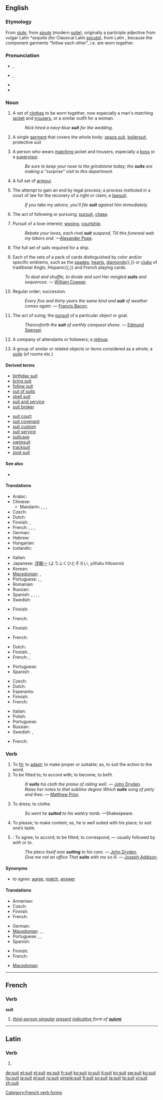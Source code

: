 {{wikipedia|dab=suit}}
==English==

===Etymology===
From {{etyl|xno}} ''[[siute]]'', from {{etyl|fro}} ''[[sieute]]'' (modern [[suite]]), originally a participle adjective from vulgar Latin ''*sequita'' (for Classical Latin ''[[secuta]]''), from Latin {{term|sequi||to follow}}, because the component garments "follow each other", i.e. are worn together.

===Pronunciation===
* {{a|UK}} {{IPA|/suːt/}}, {{SAMPA|/su:t/}}
* {{a|US}} {{IPA|/suːt/|/sjuːt/}}, {{SAMPA|/su:t/|sju:t/}}
* {{audio|en-us-suit.ogg|Audio (US)}}
* {{rhymes|uːt}}

===Noun===
{{en-noun}}

# A set of [[clothes]] to be worn together, now especially a man's matching [[jacket]] and [[trousers]], or a similar outfit for a woman.
#: ''Nick hired a navy-blue '''suit''' for the wedding.''
# {{by extension}} A single [[garment]] that covers the whole body: [[space suit]], [[wikipedia:boilersuit|boilersuit]], protective suit
# {{context|pejorative|slang}} A person who wears [[matching]] jacket and trousers, especially a [[boss]] or a [[supervisor]].
#: ''Be sure to keep your nose to the grindstone today; the '''suits''' are making a "surprise" visit to this department.''
# A full set of [[armour]].
# {{legal}} The attempt to gain an end by legal process; a process instituted in a court of law for the recovery of a right or claim; a [[lawsuit]].
#: ''If you take my advice, you'll file '''suit''' against him immediately.''
# {{italbrac-colon|obsolete}} The act of following or pursuing; [[pursuit]], [[chase]].
# Pursuit of a love-interest; [[wooing]], [[courtship]].
#: ''Rebate your loves, each rival '''suit''' suspend, Till this funereal web my labors end.'' —[[w:Alexander Pope|Alexander Pope]].
# The full set of sails required for a ship.
# {{card games}} Each of the sets of a pack of cards distinguished by color and/or specific emblems, such as the [[spades]], [[hearts]], [[diamonds]]{{,}} or [[clubs]] of traditional Anglo, Hispanic{{,}} and French playing cards.
#: ''To deal and shuffle, to divide and sort Her mingled '''suits''' and sequences.'' — [[w:William Cowper|William Cowper]].
# {{obsolete}} Regular order; succession.
#: ''Every five and thirty years the same kind and '''suit''' of weather comes again.'' — [[w:Francis Bacon|Francis Bacon]].
# {{obsolete}} The act of suing; the [[pursuit]] of a particular object or goal.
#: ''Thenceforth the '''suit''' of earthly conquest shone.'' — [[w:Edmund Spenser|Edmund Spenser]].
# {{archaic}} A company of attendants or followers; a [[retinue]].
# {{archaic}} A group of similar or related objects or items considered as a whole; a [[suite]] (of rooms etc.)

====Derived terms====
{{top2}}
* [[birthday suit]]
* [[bring suit]]
* [[follow suit]]
* [[out of suits]]
* [[shell suit]]
* [[suit and service]]
* [[suit broker]]
{{mid2}}
* [[suit court]]
* [[suit covenant]]
* [[suit custom]]
* [[suit service]]
* [[suitcase]]
* [[swimsuit]]
* [[tracksuit]]
* [[zoot suit]]
{{bottom}}

====See also====
* {{list|en|playing card suits}}

====Translations====
{{trans-top|suit of clothes}}
* Arabic: {{t-|ar|بذلة|f|alt=بَذْلة|tr=badhla(t)}}
* Chinese:
** Mandarin: {{t|cmn|套裝|sc=Hani}}, {{t|cmn|套装|tr=tàozhuāng|sc=Hani}}, {{t-|cmn|西裝|sc=Hani}}, {{t-|cmn|西装|tr=xīzhuāng|sc=Hani}}
* Czech: {{t-|cs|oblek|m}}
* Dutch: {{t+|nl|kostuum}}
* Finnish: {{t|fi|puku}}, {{t|fi|kävelypuku}}
* French: {{t+|fr|complet|m}}, {{t+|fr|costume|m}}, {{t|fr|tailleur|m}} {{qualifier|for women}}, {{t|fr|ensemble|m}}
* German: {{t+|de|Anzug|m}}
* Hebrew: {{t|he|חליפה|tr=halifa|f}}
* Hungarian: {{t+|hu|öltöny}}
* Icelandic: {{t-|is|jakkaföt|m|p}}
{{trans-mid}}
* Italian: {{t+|it|vestito|m}}
* Japanese: [[洋服一]] (ようふくひとそろい, yōfuku hitosoroi)
* Korean: {{t|ko|양복|tr=yangbok}}
* [[Macedonian]]: {{t|mk|костум|m|tr=kóstum}},  {{t-|mk|одело|n|tr=odélo}}
* Portuguese: {{t+|pt|terno|m}},  {{t+|pt|traje}}, {{t+|pt|fato|m}}
* Romanian: {{t-|ro|costum|n}}
* Russian: {{t+|ru|костюм|m|tr=kostjúm}}
* Spanish: {{t|es|traje|m}}, {{t|es|terno|m}} {{italbrac|Bolivia|Chile|Ecuador|Peru}}, {{t|es|vestido|m}} {{italbrac|Colombia|Panama}},  {{t|es|flux|m}} {{italbrac|Venezuela|colloquial - pronounced 'flu' ; Dominican Republic|dated - current usage : traje}}, {{t|es|tacuche|m}} {{italbrac|Guatemala|Mexico|colloquial}}
* Swedish: {{t+|sv|kostym}}
{{trans-bottom}}

{{trans-top|single garment that covers the whole body}}
* Finnish: {{t|fi|puku}}
{{trans-mid}}
* French: {{t+|fr|combinaison|f}}
{{trans-bottom}}

{{trans-top|person who wears matching jacket and trousers, especially a hierarchical superior}}
* Finnish: {{t|fi|pukumies}}
{{trans-mid}}
* French: {{t+|fr|costard|m}}
{{trans-bottom}}

{{trans-top|lawsuit}}
* Dutch: {{t+|nl|zaak|m|f}}
* Finnish: {{t+|fi|juttu}}, {{t|fi|oikeusjuttu}}
* French: {{t+|fr|poursuite judiciaire|f}}, {{t+|fr|poursuites judiciaires|f|p}}
{{trans-mid}}
* Portuguese: {{t|pt|processo judicial}}
* Spanish: {{t|es|proceso judicial}}.
{{trans-bottom}}

{{trans-top|card game category}}
* Czech: {{t+|cs|barva|f}}
* Dutch: {{t+|nl|kleur}}
* Esperanto: {{t|eo|emblemo}}
* Finnish: {{t+|fi|maa}}
* French: {{t+|fr|enseigne|f}}
{{trans-mid}}
* Italian: {{t+|it|seme|m}}
* Polish: {{t+|pl|kolor|m}}
* Portuguese: {{t+|pt|naipe|m}}
* Russian: {{t+|ru|масть|f|tr=mást'}}
* Swedish: {{t+|sv|färg}}, {{t+|sv|svit}}
{{trans-bottom}}

{{trans-top|Regular order; succession}}
* French: {{t+|fr|suite|f}}
{{trans-mid}}
{{trans-bottom}}

===Verb===
{{en-verb}}

# To [[fit]]; to [[adapt]]; to make proper or suitable; as, to suit the action to the word.
# To be fitted to; to accord with; to become; to befit.
#: ''Ill '''suits''' his cloth the praise of railing well.'' — [[w:John Dryden|John Dryden]].
#: ''Raise her notes to that sublime degree Which '''suits''' song of piety and thee.'' — [[w:Matthew Prior|Matthew Prior]].
# To dress; to clothe.
#: ''So went he '''suited''' to his watery tomb.'' —Shakespeare.
# To please; to make content; as, he is well suited with his place; to suit one’s taste.
# {{intransitive}}: To agree; to accord; to be fitted; to correspond; — usually followed by ''with'' or ''to''.
#: ''The place itself was '''suiting''' to his care.'' — [[w:John Dryden|John Dryden]].
#: ''Give me not an office That '''suits''' with me so ill.'' — [[w:Joseph Addison|Joseph Addison]].

====Synonyms====
* ''to agree:'' [[agree]], [[match]], [[answer]]

====Translations====
{{trans-top|to be fitted to}}
* Armenian: {{t-|hy|սազել|tr=sazel}}
* Czech: {{t-|cs|vyhovovat}}
* Finnish: {{t+|fi|sopia}}
* French: {{t+|fr|convenir}}
{{trans-mid}}
* German: {{t+|de|passen}}
* [[Macedonian]]: {{t|mk|стои|tr=stói}},  {{t|mk|прилега|tr=prílega}},  {{t|mk|одговара|tr=odgóvara}}
* Portuguese: {{t+|pt|convir}},  {{t|pt|adaptar-se}},  {{t|pt|adequar-se}}
* Spanish: {{t-|es|convenir}}
{{trans-bottom}}

{{trans-top|to please, to make content}}
* Finnish: {{t+|fi|sopia}}
* French: {{t+|fr|convenir}}
{{trans-mid}}
* [[Macedonian]]: {{t|mk|погодува|tr=pogóduva}}
{{trans-bottom}}

----

==French==

===Verb===
'''suit'''

# ''[[third-person singular]] [[present]] [[indicative]] form of '''[[suivre]]'''''

[[Category:French verb forms]]

----

==Latin==

===Verb===
{{la-verb-form|suit}}

# {{conjugation of|suo|suō|3|s|pres|act|ind|lang=la}}

[[de:suit]]
[[et:suit]]
[[el:suit]]
[[es:suit]]
[[fr:suit]]
[[ko:suit]]
[[io:suit]]
[[it:suit]]
[[kn:suit]]
[[sw:suit]]
[[ku:suit]]
[[hu:suit]]
[[ja:suit]]
[[pl:suit]]
[[ru:suit]]
[[simple:suit]]
[[fi:suit]]
[[sv:suit]]
[[ta:suit]]
[[te:suit]]
[[vi:suit]]
[[zh:suit]]